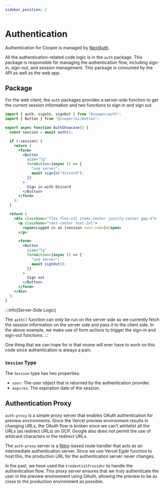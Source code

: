```yaml
---
sidebar_position: 2
---
```


# Authentication

Authentication for Cooper is managed by [NextAuth](https://next-auth.js.org/).

All the authentication-related code logic is in the `auth` package. This package is responsible for managing the authentication flow, including sign-in, sign-out, and session management. This package is consumed by the API as well as the web app.

## Package

For the web client, the `auth` packages provides a server-side function to get the current session information and two functions to sign in and sign out.

```jsx title="Authentication Showcase"
import { auth, signIn, signOut } from "@cooper/auth";
import { Button } from "@cooper/ui/button";

export async function AuthShowcase() {
  const session = await auth();

  if (!session) {
    return (
      <form>
        <Button
          size="lg"
          formAction={async () => {
            "use server";
            await signIn("discord");
          }}
        >
          Sign in with Discord
        </Button>
      </form>
    );
  }

  return (
    <div className="flex flex-col items-center justify-center gap-4">
      <p className="text-center text-2xl">
        <span>Logged in as {session.user.name}</span>
      </p>

      <form>
        <Button
          size="lg"
          formAction={async () => {
            "use server";
            await signOut();
          }}
        >
          Sign out
        </Button>
      </form>
    </div>
  );
}
```

:::info[Server-Side Logic]

The `auth()` function can only be run on the server side so we currently fetch the session information on the server side and pass it to the client side. In the above example, we make use of form actions to trigger the sign-in and sign-out functions.
:::

One thing that we can hope for is that noone will ever have to work on this code since authentication is always a pain.

### `Session` Type

The `Session` type has two properties:

- `user`: The user object that is returned by the authentication provider.
- `expires`: The expiration date of the session.

## Authentication Proxy

`auth-proxy` is a simple proxy server that enables OAuth authentication for preview environments. Since the Vercel preview environment results in changing URLs, the OAuth flow is broken since we can't whitelist all the URLs (as redirect URLs) on GCP. Google also does _not_ permit the use of wildcard characters in the redirect URLs.

The `auth-proxy` server is a [Nitro](https://nitro.unjs.io/)-based route handler that acts as an intermediate authentication server. Since we use Vercel Egde function to host this, the production URL for the authentication server never changes.

In the past, we have used the `CredentialProvider` to handle the authentication flow. This proxy server ensures that we truly authenticate the user in the preview environment using OAuth, allowing the preview to be as close to the production environment as possible.
